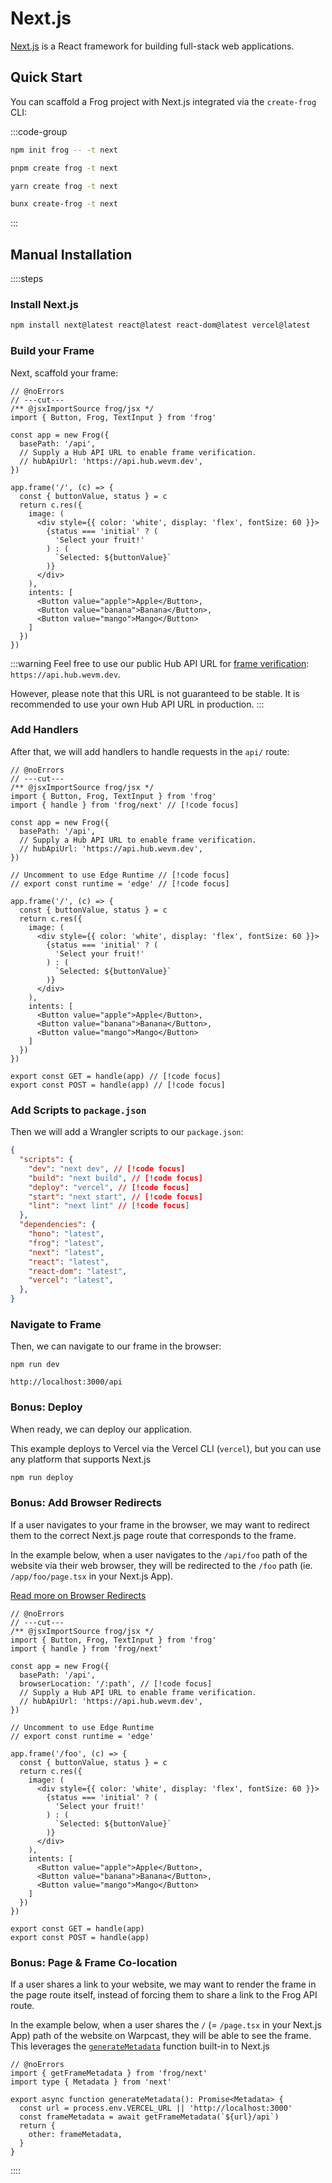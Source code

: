 # Next.js

[Next.js](https://nextjs.org/docs) is a React framework for building full-stack web applications.

## Quick Start

You can scaffold a Frog project with Next.js integrated via the `create-frog` CLI:

:::code-group

```bash [npm]
npm init frog -- -t next
```

```bash [pnpm]
pnpm create frog -t next
```

```bash [yarn]
yarn create frog -t next
```

```bash [bun]
bunx create-frog -t next
```

:::

## Manual Installation

::::steps

### Install Next.js

```bash
npm install next@latest react@latest react-dom@latest vercel@latest
```

### Build your Frame

Next, scaffold your frame:

```tsx twoslash [app/api/[[...routes]]/route.tsx]
// @noErrors
// ---cut---
/** @jsxImportSource frog/jsx */
import { Button, Frog, TextInput } from 'frog'

const app = new Frog({ 
  basePath: '/api',
  // Supply a Hub API URL to enable frame verification.
  // hubApiUrl: 'https://api.hub.wevm.dev',
})

app.frame('/', (c) => {
  const { buttonValue, status } = c
  return c.res({
    image: (
      <div style={{ color: 'white', display: 'flex', fontSize: 60 }}>
        {status === 'initial' ? (
          'Select your fruit!'
        ) : (
          `Selected: ${buttonValue}`
        )}
      </div>
    ),
    intents: [
      <Button value="apple">Apple</Button>,
      <Button value="banana">Banana</Button>,
      <Button value="mango">Mango</Button>
    ]
  })
})
```

:::warning
Feel free to use our public Hub API URL for [frame verification](https://docs.farcaster.xyz/reference/frames/spec#securing-frames:~:text=Unsigned%20messages%20can%20be%20spoofed%20and%20should%20usually%20be%20ignored.%20It%20is%20only%20safe%20to%20use%20them%20if%20you%20are%20performing%20an%20unauthenticated%20request.): `https://api.hub.wevm.dev`.

However, please note that this URL is not guaranteed to be stable. 
It is recommended to use your own Hub API URL in production.
:::

### Add Handlers

After that, we will add handlers to handle requests in the `api/` route:

```tsx twoslash [app/api/[[...routes]]/route.tsx]
// @noErrors
// ---cut---
/** @jsxImportSource frog/jsx */
import { Button, Frog, TextInput } from 'frog'
import { handle } from 'frog/next' // [!code focus]

const app = new Frog({ 
  basePath: '/api',
  // Supply a Hub API URL to enable frame verification.
  // hubApiUrl: 'https://api.hub.wevm.dev',
})

// Uncomment to use Edge Runtime // [!code focus]
// export const runtime = 'edge' // [!code focus]

app.frame('/', (c) => {
  const { buttonValue, status } = c
  return c.res({
    image: (
      <div style={{ color: 'white', display: 'flex', fontSize: 60 }}>
        {status === 'initial' ? (
          'Select your fruit!'
        ) : (
          `Selected: ${buttonValue}`
        )}
      </div>
    ),
    intents: [
      <Button value="apple">Apple</Button>,
      <Button value="banana">Banana</Button>,
      <Button value="mango">Mango</Button>
    ]
  })
})

export const GET = handle(app) // [!code focus]
export const POST = handle(app) // [!code focus]
```


### Add Scripts to `package.json`

Then we will add a Wrangler scripts to our `package.json`:

```json
{
  "scripts": {
    "dev": "next dev", // [!code focus]
    "build": "next build", // [!code focus]
    "deploy": "vercel", // [!code focus]
    "start": "next start", // [!code focus]
    "lint": "next lint" // [!code focus]
  },
  "dependencies": {
    "hono": "latest",
    "frog": "latest",
    "next": "latest",
    "react": "latest",
    "react-dom": "latest",
    "vercel": "latest",
  },
}

```

### Navigate to Frame

Then, we can navigate to our frame in the browser:

`npm run dev`

`http://localhost:3000/api`

### Bonus: Deploy

When ready, we can deploy our application.

This example deploys to Vercel via the Vercel CLI (`vercel`), but you can use any platform that supports Next.js

```bash
npm run deploy
```

### Bonus: Add Browser Redirects

If a user navigates to your frame in the browser, we may want to redirect them 
to the correct Next.js page route that corresponds to the frame.

In the example below, when a user navigates to the `/api/foo` path of the website via their web browser, 
they will be redirected to the `/foo` path (ie. `/app/foo/page.tsx` in your Next.js App).

[Read more on Browser Redirects](/concepts/browser-redirects)

```tsx twoslash [app/api/[[...routes]]/route.tsx]
// @noErrors
// ---cut---
/** @jsxImportSource frog/jsx */
import { Button, Frog, TextInput } from 'frog'
import { handle } from 'frog/next'

const app = new Frog({ 
  basePath: '/api',
  browserLocation: '/:path', // [!code focus]
  // Supply a Hub API URL to enable frame verification.
  // hubApiUrl: 'https://api.hub.wevm.dev',
})

// Uncomment to use Edge Runtime
// export const runtime = 'edge'

app.frame('/foo', (c) => {
  const { buttonValue, status } = c
  return c.res({
    image: (
      <div style={{ color: 'white', display: 'flex', fontSize: 60 }}>
        {status === 'initial' ? (
          'Select your fruit!'
        ) : (
          `Selected: ${buttonValue}`
        )}
      </div>
    ),
    intents: [
      <Button value="apple">Apple</Button>,
      <Button value="banana">Banana</Button>,
      <Button value="mango">Mango</Button>
    ]
  })
})

export const GET = handle(app) 
export const POST = handle(app) 
```

### Bonus: Page & Frame Co-location

If a user shares a link to your website, we may want to render the frame in the page route
itself, instead of forcing them to share a link to the Frog API route.

In the example below, when a user shares the `/` (= `/page.tsx` in your Next.js App) 
path of the website on Warpcast, they will be able to see the frame. 
This leverages the [`generateMetadata`](https://nextjs.org/docs/app/api-reference/functions/generate-metadata#generatemetadata-function) function built-in to Next.js

```tsx twoslash [app/page.tsx]
// @noErrors
import { getFrameMetadata } from 'frog/next'
import type { Metadata } from 'next'

export async function generateMetadata(): Promise<Metadata> {
  const url = process.env.VERCEL_URL || 'http://localhost:3000'
  const frameMetadata = await getFrameMetadata(`${url}/api`)
  return {
    other: frameMetadata,
  }
}
```

::::

